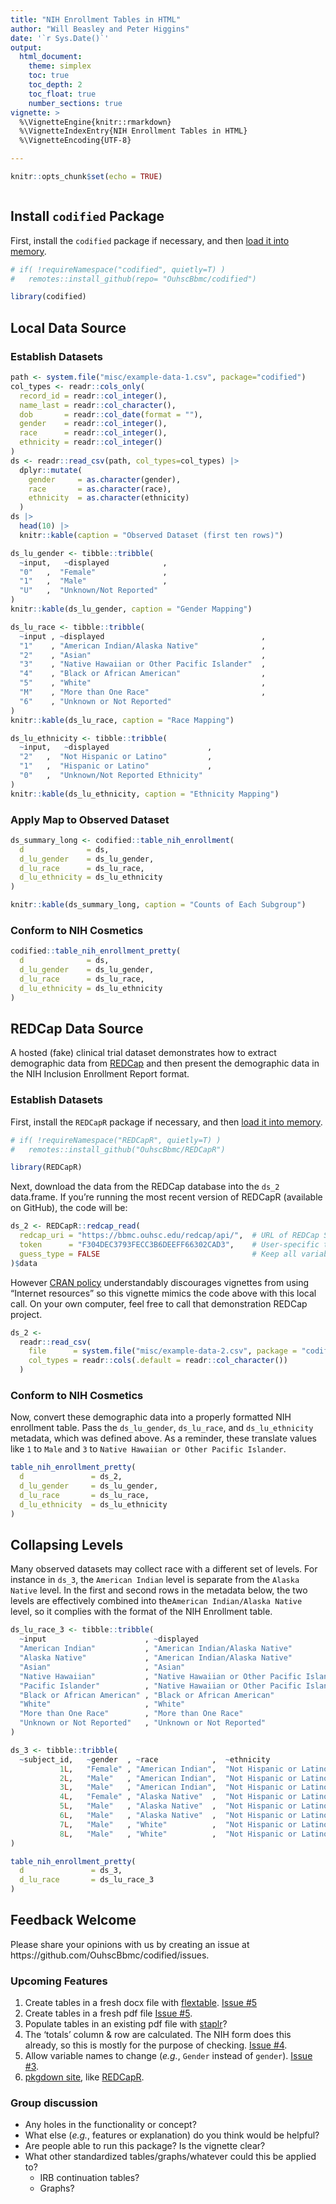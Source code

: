 ```yaml
---
title: "NIH Enrollment Tables in HTML"
author: "Will Beasley and Peter Higgins"
date: '`r Sys.Date()`'
output:
  html_document:
    theme: simplex
    toc: true
    toc_depth: 2
    toc_float: true
    number_sections: true
vignette: >
  %\VignetteEngine{knitr::rmarkdown}
  %\VignetteIndexEntry{NIH Enrollment Tables in HTML}
  %\VignetteEncoding{UTF-8}

---
```


```r
knitr::opts_chunk$set(echo = TRUE)
```

```r
```

Install `codified` Package
-----------------------------------------------------

First, install the `codified` package if necessary, and then [load it into memory](http://r-pkgs.had.co.nz/package.html#package).

```r
# if( !requireNamespace("codified", quietly=T) )
#   remotes::install_github(repo= "OuhscBbmc/codified")

library(codified)
```

Local Data Source
-----------------------------------------------------

### Establish Datasets

```r
path <- system.file("misc/example-data-1.csv", package="codified")
col_types <- readr::cols_only(
  record_id = readr::col_integer(),
  name_last = readr::col_character(),
  dob       = readr::col_date(format = ""),
  gender    = readr::col_integer(),
  race      = readr::col_integer(),
  ethnicity = readr::col_integer()
)
ds <- readr::read_csv(path, col_types=col_types) |>
  dplyr::mutate(
    gender     = as.character(gender),
    race       = as.character(race),
    ethnicity  = as.character(ethnicity)
  )
ds |>
  head(10) |>
  knitr::kable(caption = "Observed Dataset (first ten rows)")

ds_lu_gender <- tibble::tribble(
  ~input,   ~displayed            ,
  "0"   ,  "Female"               ,
  "1"   ,  "Male"                 ,
  "U"   ,  "Unknown/Not Reported"
)
knitr::kable(ds_lu_gender, caption = "Gender Mapping")

ds_lu_race <- tibble::tribble(
  ~input , ~displayed                                   ,
  "1"    , "American Indian/Alaska Native"              ,
  "2"    , "Asian"                                      ,
  "3"    , "Native Hawaiian or Other Pacific Islander"  ,
  "4"    , "Black or African American"                  ,
  "5"    , "White"                                      ,
  "M"    , "More than One Race"                         ,
  "6"    , "Unknown or Not Reported"
)
knitr::kable(ds_lu_race, caption = "Race Mapping")

ds_lu_ethnicity <- tibble::tribble(
  ~input,   ~displayed                      ,
  "2"   ,  "Not Hispanic or Latino"         ,
  "1"   ,  "Hispanic or Latino"             ,
  "0"   ,  "Unknown/Not Reported Ethnicity"
)
knitr::kable(ds_lu_ethnicity, caption = "Ethnicity Mapping")
```

### Apply Map to Observed Dataset

```r
ds_summary_long <- codified::table_nih_enrollment(
  d              = ds,
  d_lu_gender    = ds_lu_gender,
  d_lu_race      = ds_lu_race,
  d_lu_ethnicity = ds_lu_ethnicity
)

knitr::kable(ds_summary_long, caption = "Counts of Each Subgroup")
```

### Conform to NIH Cosmetics

```r
codified::table_nih_enrollment_pretty(
  d              = ds,
  d_lu_gender    = ds_lu_gender,
  d_lu_race      = ds_lu_race,
  d_lu_ethnicity = ds_lu_ethnicity
)
```

REDCap Data Source
-----------------------------------------------------

A hosted (fake) clinical trial dataset demonstrates how to extract demographic data from [REDCap](https://projectredcap.org/) and then present the demographic data in the NIH Inclusion Enrollment Report format.

### Establish Datasets

First, install the `REDCapR` package if necessary, and then [load it into memory](http://r-pkgs.had.co.nz/package.html#package).

```r
# if( !requireNamespace("REDCapR", quietly=T) )
#   remotes::install_github("OuhscBbmc/REDCapR")

library(REDCapR)
```

Next, download the data from the REDCap database into the `ds_2` data.frame.  If you're running the most recent version of REDCapR (available on GitHub), the code will be:

```r
ds_2 <- REDCapR::redcap_read(
  redcap_uri = "https://bbmc.ouhsc.edu/redcap/api/",  # URL of REDCap Server.
  token      = "F304DEC3793FECC3B6DEEFF66302CAD3",    # User-specific token/password.
  guess_type = FALSE                                  # Keep all variables as strings/characters.
)$data
```

<!-- readr::write_csv(ds_2, "inst/misc/example-data-2.csv") -->

However [CRAN policy](https://cran.r-project.org/web/packages/policies.html) understandably discourages vignettes from using "Internet resources" so this vignette mimics the code above with this local call.  On your own computer, feel free to call that demonstration REDCap project.

```r
ds_2 <-
  readr::read_csv(
    file      = system.file("misc/example-data-2.csv", package = "codified"),
    col_types = readr::cols(.default = readr::col_character())
  )
```

### Conform to NIH Cosmetics

Now, convert these demographic data into a properly formatted NIH enrollment table.  Pass the `ds_lu_gender`, `ds_lu_race`, and `ds_lu_ethnicity` metadata, which was defined above.  As a reminder, these translate values like `1` to `Male` and `3` to `Native Hawaiian or Other Pacific Islander`.

```r
table_nih_enrollment_pretty(
  d               = ds_2,
  d_lu_gender     = ds_lu_gender,
  d_lu_race       = ds_lu_race,
  d_lu_ethnicity  = ds_lu_ethnicity
)
```

Collapsing Levels
-----------------------------------------------------

Many observed datasets may collect race with a different set of levels.  For instance in `ds_3`, the `American Indian` level is separate from the `Alaska Native` level.  In the first and second rows in the metadata below, the two levels are effectively combined into the`American Indian/Alaska Native` level, so it complies with the format of the NIH Enrollment table.

```r
ds_lu_race_3 <- tibble::tribble(
  ~input                      , ~displayed                                  ,
  "American Indian"           , "American Indian/Alaska Native"             , # Combine w/ Alaska Native
  "Alaska Native"             , "American Indian/Alaska Native"             , # Combine w/ American Indian
  "Asian"                     , "Asian"                                     ,
  "Native Hawaiian"           , "Native Hawaiian or Other Pacific Islander" , # Combine w/ Pacific Islanders
  "Pacific Islander"          , "Native Hawaiian or Other Pacific Islander" , # Combine w/ Hawaiian
  "Black or African American" , "Black or African American"                 ,
  "White"                     , "White"                                     ,
  "More than One Race"        , "More than One Race"                        ,
  "Unknown or Not Reported"   , "Unknown or Not Reported"
)

ds_3 <- tibble::tribble(
  ~subject_id,   ~gender  , ~race            ,  ~ethnicity                 ,
           1L,   "Female" , "American Indian",  "Not Hispanic or Latino"   ,
           2L,   "Male"   , "American Indian",  "Not Hispanic or Latino"   ,
           3L,   "Male"   , "American Indian",  "Not Hispanic or Latino"   ,
           4L,   "Female" , "Alaska Native"  ,  "Not Hispanic or Latino"   ,
           5L,   "Male"   , "Alaska Native"  ,  "Not Hispanic or Latino"   ,
           6L,   "Male"   , "Alaska Native"  ,  "Not Hispanic or Latino"   ,
           7L,   "Male"   , "White"          ,  "Not Hispanic or Latino"   ,
           8L,   "Male"   , "White"          ,  "Not Hispanic or Latino"
)

table_nih_enrollment_pretty(
  d               = ds_3,
  d_lu_race       = ds_lu_race_3
)
```

Feedback Welcome
-----------------------------------------------------

Please share your opinions with us by creating an issue at https://github.com/OuhscBbmc/codified/issues.

### Upcoming Features

1. Create tables in a fresh docx file with [flextable](https://davidgohel.github.io/flextable/). [Issue #5](https://github.com/OuhscBbmc/codified/issues/5)
1. Create tables in a fresh pdf file [Issue #5](https://github.com/OuhscBbmc/codified/issues/5).
1. Populate tables in an existing pdf file with [staplr](https://CRAN.R-project.org/package=staplr)?
1. The 'totals' column & row are calculated.  The NIH form does this already, so this is mostly for the purpose of checking. [Issue #4](https://github.com/OuhscBbmc/codified/issues/4).
1. Allow variable names to change (*e.g.*, `Gender` instead of `gender`).  [Issue #3](https://github.com/OuhscBbmc/codified/issues/3).
1. [pkgdown site](https://pkgdown.r-lib.org/), like [REDCapR](https://ouhscbbmc.github.io/REDCapR/).

### Group discussion

* Any holes in the functionality or concept?
* What else (*e.g.*, features or explanation) do you think would be helpful?
* Are people able to run this package?  Is the vignette clear?
* What other standardized tables/graphs/whatever could this be applied to?
  * IRB continuation tables?
  * Graphs?
